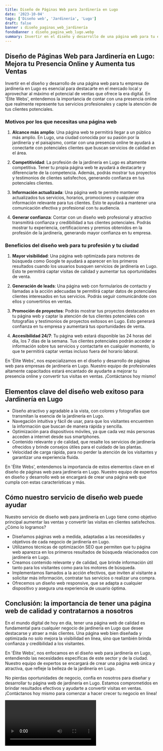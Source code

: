 ```yaml
---
title: Diseño de Páginas Web para Jardinería en Lugo
date: '2023-10-04'
tags: ['Diseño web', 'Jardinería', 'Lugo']
draft: false
banner : diseño_paginas_web_jardinería
fondoBanner : diseño_pagina_web_lugo.webp
summary: Invertir en el diseño y desarrollo de una página web para tu empresa de jardinería en Lugo es esencial para destacarte en el mercado local y aprovechar al máximo el potencial de ventas que ofrece la era digital. En 'Élite Webs', entendemos la importancia de contar con una presencia online que realmente represente tus servicios profesionales y capte la atención de tus clientes potenciales.
---
```


## Diseño de Páginas Web para Jardinería en Lugo: Mejora tu Presencia Online y Aumenta tus Ventas

Invertir en el diseño y desarrollo de una página web para tu empresa de jardinería en Lugo es esencial para destacarte en el mercado local y aprovechar al máximo el potencial de ventas que ofrece la era digital. En 'Élite Webs', entendemos la importancia de contar con una presencia online que realmente represente tus servicios profesionales y capte la atención de tus clientes potenciales.

### Motivos por los que necesitas una página web

1. **Alcance más amplio**: Una página web te permitirá llegar a un público más amplio. En Lugo, una ciudad conocida por su pasión por la jardinería y el paisajismo, contar con una presencia online te ayudará a conectarte con potenciales clientes que buscan servicios de calidad en el área.

2. **Competitividad**: La profesión de la jardinería en Lugo es altamente competitiva. Tener tu propia página web te ayudará a destacarte y diferenciarte de la competencia. Además, podrás mostrar tus proyectos y testimonios de clientes satisfechos, generando confianza en tus potenciales clientes.

3. **Información actualizada**: Una página web te permite mantener actualizados tus servicios, horarios, promociones y cualquier otra información relevante para tus clientes. Esto te ayudará a mantener una comunicación efectiva y profesional con tu audiencia.

4. **Generar confianza**: Contar con un diseño web profesional y atractivo transmitirá confianza y credibilidad a tus clientes potenciales. Podrás mostrar tu experiencia, certificaciones y premios obtenidos en la profesión de la jardinería, generando mayor confianza en tu empresa.

### Beneficios del diseño web para tu profesión y tu ciudad

1. **Mayor visibilidad**: Una página web optimizada para motores de búsqueda como Google te ayudará a aparecer en los primeros resultados cuando los usuarios busquen servicios de jardinería en Lugo. Esto te permitirá captar visitas de calidad y aumentar tus oportunidades de venta.

2. **Generación de leads**: Una página web con formularios de contacto y llamadas a la acción adecuadas te permitirá captar datos de potenciales clientes interesados en tus servicios. Podrás seguir comunicándote con ellos y convertirlos en ventas.

3. **Promoción de proyectos**: Podrás mostrar tus proyectos destacados en tu página web y captar la atención de tus clientes potenciales con fotografías y testimonios de proyectos exitosos en Lugo. Esto generará confianza en tu empresa y aumentará tus oportunidades de venta.

4. **Accesibilidad 24/7**: Tu página web estará disponible las 24 horas del día, los 7 días de la semana. Tus clientes potenciales podrán acceder a información sobre tus servicios y contactarte en cualquier momento, lo que te permitirá captar ventas incluso fuera del horario laboral.

En 'Élite Webs', nos especializamos en el diseño y desarrollo de páginas web para empresas de jardinería en Lugo. Nuestro equipo de profesionales altamente capacitados estará encantado de ayudarte a mejorar tu presencia online y convertir tus visitas en ventas. ¡Contáctanos hoy mismo!

<GifSeo />

<Cta />

## Elementos clave del diseño web exitoso para Jardinería en Lugo

- Diseño atractivo y agradable a la vista, con colores y fotografías que transmitan la esencia de la jardinería en Lugo.
- Navegación intuitiva y fácil de usar, para que los visitantes encuentren la información que buscan de manera rápida y sencilla.
- Optimización para dispositivos móviles, ya que cada vez más personas acceden a internet desde sus smartphones.
- Contenido relevante y de calidad, que resalte los servicios de jardinería ofrecidos y brinde consejos útiles para el cuidado de las plantas.
- Velocidad de carga rápida, para no perder la atención de los visitantes y garantizar una experiencia fluida.

En 'Élite Webs', entendemos la importancia de estos elementos clave en el diseño de páginas web para jardinería en Lugo. Nuestro equipo de expertos en diseño y desarrollo web se encargará de crear una página web que cumpla con estas características y más. 

## Cómo nuestro servicio de diseño web puede ayudar

Nuestro servicio de diseño web para jardinería en Lugo tiene como objetivo principal aumentar las ventas y convertir las visitas en clientes satisfechos. ¿Cómo lo logramos?

- Diseñamos páginas web a medida, adaptadas a las necesidades y objetivos de cada negocio de jardinería en Lugo.
- Utilizamos técnicas de optimización SEO que permiten que tu página web aparezca en los primeros resultados de búsqueda relacionados con jardinería en Lugo.
- Creamos contenido relevante y de calidad, que brinde información útil tanto para los visitantes como para los motores de búsqueda.
- Implementamos llamados a la acción efectivos, que inviten al visitante a solicitar más información, contratar tus servicios o realizar una compra.
- Ofrecemos un diseño web responsive, que se adapta a cualquier dispositivo y asegura una experiencia de usuario óptima.

## Conclusión: la importancia de tener una página web de calidad y contratarnos a nosotros

En el mundo digital de hoy en día, tener una página web de calidad es fundamental para cualquier negocio de jardinería en Lugo que desee destacarse y atraer a más clientes. Una página web bien diseñada y optimizada no solo mejora la visibilidad en línea, sino que también brinda confianza y credibilidad a los visitantes.

En 'Élite Webs', nos enfocamos en el diseño web para jardinería en Lugo, entendiendo las necesidades específicas de este sector y de la ciudad. Nuestro equipo de expertos se encargará de crear una página web única y atractiva, que refleje la belleza de la jardinería en Lugo.

No pierdas oportunidades de negocio, confía en nosotros para diseñar y desarrollar tu página web de jardinería en Lugo. Estamos comprometidos en brindar resultados efectivos y ayudarte a convertir visitas en ventas. ¡Contáctanos hoy mismo para comenzar a hacer crecer tu negocio en línea!

<Video />

<CtaBot job='Jardinería' city='Lugo'/>

<Gmaps query='Lugo+españa+maps' />